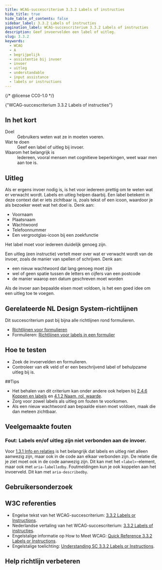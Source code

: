 ```yaml
---
title: WCAG-succescriterium 3.3.2 Labels of instructies
hide_title: true
hide_table_of_contents: false
sidebar_label: 3.3.2 Labels of instructies
pagination_label: WCAG-succescriterium 3.3.2 Labels of instructies
description: Geef invoervelden een label of uitleg.
slug: 3.3.2
keywords:
  - WCAG
  - A
  - begrijpelijk
  - assistentie bij invoer
  - invoer
  - uitleg
  - understandable
  - input assistance
  - labels or instructions
---
```


{/* @license CC0-1.0 */}


<WcagHeadingGroup level={1} conformanceLevel="Niveau A">
  {"WCAG-succescriterium 3.3.2 Labels of instructies"}
</WcagHeadingGroup>

## In het kort

<dl>
  <div class="dl__item">
    <dt class="dl__term">Doel</dt>
    <dd class="dl__definition">Gebruikers weten wat ze in moeten voeren.</dd>
  </div>
  <div class="dl__item">
    <dt class="dl__term">Wat te doen</dt>
    <dd class="dl__definition">Geef een label of uitleg bij invoer.</dd>
  </div>
  <div class="dl__item">
    <dt class="dl__term">Waarom het belangrijk is</dt>
    <dd class="dl__definition">Iedereen, vooral mensen met cognitieve beperkingen, weet waar men aan toe is.</dd>
  </div>
</dl>

## Uitleg

<Summary />

Als er ergens invoer nodig is, is het voor iedereen prettig om te weten wat er verwacht wordt. Labels en uitleg helpen daarbij. Een label betekent in deze context dat er iets zichtbaar is, zoals tekst of een icoon, waardoor je als bezoeker weet wat het doel is. Denk aan:

- Voornaam
- Plaatsnaam
- Wachtwoord
- Telefoonnummer
- Een vergrootglas-icoon bij een zoekfunctie

Het label moet voor iedereen duidelijk genoeg zijn.

Een uitleg (een instructie) vertelt meer over wat er verwacht wordt van de invoer, zoals de manier van spellen of schrijven. Denk aan:

- een nieuw wachtwoord dat lang genoeg moet zijn
- wel of geen spatie tussen de letters en cijfers van een postcode
- de manier waarop een datum geschreven moet worden

Als de invoer aan bepaalde eisen moet voldoen, is het een goed idee om een uitleg toe te voegen.

## Gerelateerde NL Design System-richtlijnen

Dit succescriterium past bij bijna alle richtlijnen rond formulieren.

- [Richtlijnen voor formulieren](https://nldesignsystem.nl/richtlijnen/formulieren)
- Formulieren: [Richtlijnen voor labels in een formulier](https://nldesignsystem.nl/richtlijnen/formulieren/labels/)

## Hoe te testen

- Zoek de invoervelden en formulieren.
- Controleer van elk veld of er een beschrijvend label of behulpzame uitleg bij is.

##Tips

- Het behalen van dit criterium kan onder andere ook helpen bij [2.4.6 Koppen en labels](/wcag/2.4.6) en [4.1.2 Naam, rol, waarde](/wcag/4.1.2).
- Zorg voor zowel labels als uitleg om fouten te voorkomen.
- Als een nieuw wachtwoord aan bepaalde eisen moet voldoen, maak die dan meteen zichtbaar.

## Veelgemaakte fouten

### Fout: Labels en/of uitleg zijn niet verbonden aan de invoer.

Voor [1.3.1 Info en relaties](/wcag/1.3.1) is het belangrijk dat labels en uitleg niet alleen aanwezig zijn, maar ook in de code aan elkaar verbonden zijn. De relatie die je ziet moet ook in de code aanwezig zijn. Dit kan met het `<label>`-element, maar ook met `aria-labelledby`. Foutmeldingen kun je ook koppelen aan het invoerveld. Dit kan met `aria-describedby`.

## Gebruikersonderzoek

<CTAGebruikersonderzoek />

## W3C referenties

- Engelse tekst van het WCAG-succescriterium: [<span lang="en">3.3.2 Labels or Instructions</span>](https://www.w3.org/TR/WCAG22/#labels-or-instructions).
- Nederlandse vertaling van het WCAG-succescriterium: [3.3.2 Labels of instructies](https://www.w3.org/Translations/WCAG22-nl/#labels-or-instructions).
- Engelstalige informatie op <span lang="en">How to Meet WCAG</span>: [<span lang="en">Quick Reference 3.3.2 Labels or Instructions</span>](https://www.w3.org/WAI/WCAG22/quickref/#labels-or-instructions).
- Engelstalige toelichting: [<span lang="en">Understanding SC 3.3.2 Labels or Instructions</span>](https://www.w3.org/WAI/WCAG22/Understanding/labels-or-instructions.html).

<SpotlightSection>
  <Markdown omitH1 headinglevel={3}>
    <Disclaimer />
  </Markdown>
</SpotlightSection>

## Help richtlijn verbeteren

<Markdown omitH1 headinglevel={3}>
  <WCAGFooterInfo />
</Markdown>
